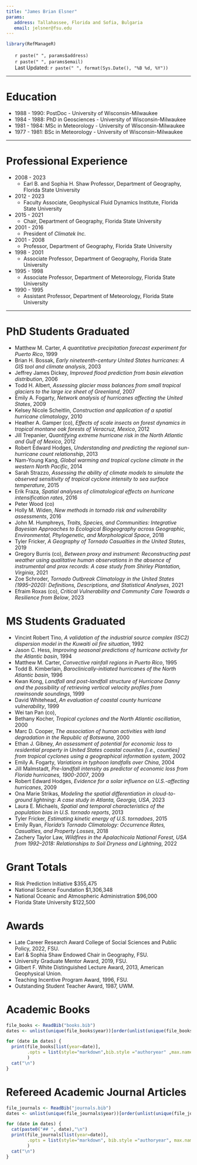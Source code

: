 ```yaml
---
title: "James Brian Elsner"
params:
   address: Tallahassee, Florida and Sofia, Bulgaria
   email: jelsner@fsu.edu
---
```


<!--html_preserve-->
<style type="text/css">
ul.CV {
list-style-type: none;
}
</style>
<!--/html_preserve-->

```r
library(RefManageR)
```

<ul class="CV">
<li><i class="fa fa-home" aria-hidden="true"></i>  `r paste(" ", params$address)`</li>
<li><i class="fa fa-envelope-o" aria-hidden="true"></i>  `r paste(" ", params$email)`</li>
<li><i class="fa fa-clock-o" aria-hidden="true"></i> Last Updated: `r paste(" ", format(Sys.Date(), "%B %d, %Y"))`</li>
</ul>

*************

# Education

* 1988 - 1990: PostDoc - University of Wisconsin-Milwaukee
* 1984 - 1988: PhD in Geosciences - University of Wisconsin-Milwaukee
* 1981 - 1984: MSc in Meteorology - University of Wisconsin-Milwaukee
* 1977 - 1981: BSc in Meteorology - University of Wisconsin-Milwaukee

*************

# Professional Experience
* 2008 - 2023
    + Earl B. and Sophia H. Shaw Professor, Department of Geography, Florida State University
* 2012 - 2023
    + Faculty Associate, Geophysical Fluid Dynamics Institute, Florida State University
* 2015 - 2021
    + Chair, Department of Geography, Florida State University
* 2001 - 2016
    + President of *Climatek Inc.*
* 2001 - 2008
    + Professor, Department of Geography, Florida State University
* 1998 - 2001
    + Associate Professor, Department of Geography, Florida State University
* 1995 - 1998
    + Associate Professor, Department of Meteorology, Florida State University
* 1990 - 1995
    + Assistant Professor, Department of Meteorology, Florida State University

*************

# PhD Students Graduated

- Matthew M. Carter, _A quantitative precipitation forecast experiment for Puerto Rico_, 1999
- Brian H. Bossak, _Early nineteenth-century United States hurricanes: A GIS tool and climate analysis_, 2003
- Jeffrey James Dickey, _Improved flood prediction from basin elevation distribution_, 2006
- Todd H. Albert, _Assessing glacier mass balances from small tropical glaciers to the large ice sheet of Greenland_, 2007
- Emily A. Fogarty, _Network analysis of hurricanes affecting the United States_, 2009
- Kelsey Nicole Scheitlin, _Construction and application of a spatial hurricane climatology_, 2010
- Heather A. Gamper (co), _Effects of scale insects on forest dynamics in tropical montane oak forests of Veracruz, Mexico_, 2012
- Jill Trepanier, _Quantifying extreme hurricane risk in the North Atlantic and Gulf of Mexico_, 2012
- Robert Edward Hodges, _Understanding and predicting the regional sun-hurricane count relationship_, 2013
- Nam-Young Kang, _Global warming and tropical cyclone climate in the western North Pacific_, 2014
- Sarah Strazzo, _Assessing the ability of climate models to simulate the observed sensitivity of tropical cyclone intensity to sea surface temperature_, 2015
- Erik Fraza, _Spatial analyses of climatological effects on hurricane intensification rates_, 2016
- Peter Wood (co)
- Holly M. Widen, _New methods in tornado risk and vulnerability assessments_, 2016
- John M. Humphreys, _Traits, Species, and Communities: Integrative Bayesian Approaches to Ecological Biogeography across Geographic, Environmental, Phylogenetic, and Morphological Space_, 2018
- Tyler Fricker, _A Geography of Tornado Casualties in the United States_, 2019
- Gregory Burris (co), _Between proxy and instrument: Reconstructing past weather using qualitative human observations in the absence of instrumental and prox records: A case study from Shirley Plantation, Virginia_, 2021
- Zoe Schroder, _Tornado Outbreak Climatology in the United States (1995–2020): Definitions, Descriptions, and Statistical Analyses_, 2021
- Efraim Roxas (co), _Critical Vulnerability and Community Care Towards a Resilience from Below_, 2023

# MS Students Graduated

- Vincint Robert Tino, _A validation of the industrial source complex (ISC2) dispersion model in the Kuwaiti oil fire situation_, 1992 
- Jason C. Hess, _Improving seasonal predictions of hurricane activity for the Atlantic basin_, 1994
- Matthew M. Carter, _Convective rainfall regions in Puerto Rico_, 1995
- Todd B. Kimberlain, _Baroclinically-initiated hurricanes of the North Atlantic basin_, 1996
- Kwan Kong, _Landfall and post-landfall structure of Hurricane Danny and the possibility of retrieving vertical velocity profiles from rawinsonde soundings_, 1999
- David Whitehead, _An evaluation of coastal county hurricane vulnerability_, 1999
- Wei tan Pan (co), 
- Bethany Kocher, _Tropical cyclones and the North Atlantic oscillation_, 2000
- Marc D. Cooper, _The association of human activities with land degradation in the Republic of Botswana_, 2000
- Ethan J. Gibney, _An assessment of potential for economic loss to residential property in United States coastal counites [i.e., counties] from tropical cyclones using a geographical information system_, 2002
- Emily A. Fogarty, _Variations in typhoon landfalls over China_, 2004
- Jill Malmstadt, _Pre-landfall intensity as predictor of economic loss from Florida hurricanes, 1900-2007_, 2009
- Robert Edward Hodges, _Evidence for a solar influence on U.S.-affecting hurricanes_, 2009
- Ona Marie Strikas, _Modeling the spatial differentiation in cloud-to-ground lightning: A case study in Atlanta, Georgia, USA_, 2023
- Laura E. Michaels, _Spatial and temporal characteristics of the population bias in U.S. tornado reports_, 2013
- Tyler Fricker, _Estimating kinetic energy of U.S. tornadoes_, 2015
- Emily Ryan, _Florida's Tornado Climatology: Occurrence Rates, Casualties, and Property Losses_, 2018
- Zachery Taylor Law, _Wildfires in the Apalachicola National Forest, USA from 1992–2018: Relationships to Soil Dryness and Lightning_, 2022

# Grant Totals

* Risk Prediction Initiative $355,475
* National Science Foundation $1,306,348 
* National Oceanic and Atmospheric Administration $96,000
* Florida State University $122,500

# Awards

* Late Career Research Award College of Social Sciences and Public Policy, 2022, FSU.
* Earl & Sophia Shaw Endowed Chair in Geography, FSU.
* University Graduate Mentor Award, 2019, FSU.
* Gilbert F. White Distinguished Lecture Award, 2013, American Geophysical Union.
* Teaching Incentive Program Award, 1996, FSU.
* Outstanding Student Teacher Award, 1987, UWM.

# Academic Books

```r
file_books <- ReadBib("books.bib")
dates <- unlist(unique(file_books$year))[order(unlist(unique(file_books$year)),decreasing = TRUE)]

for (date in dates) {
  print(file_books[list(year=date)],
        .opts = list(style="markdown",bib.style ="authoryear" ,max.names = 10, dashed=FALSE)
        )
  cat("\n")
}
```

# Refereed Academic Journal Articles

```r
file_journals <- ReadBib("journals.bib")
dates <- unlist(unique(file_journals$year))[order(unlist(unique(file_journals$year)), decreasing = TRUE)]

for (date in dates) {
  cat(paste0("## ", date),"\n")
  print(file_journals[list(year=date)],
        .opts = list(style="markdown", bib.style ="authoryear", max.names = 10, dashed=FALSE)
        )
  cat("\n")
}
```
